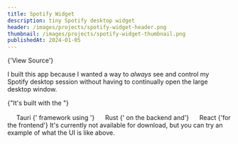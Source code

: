 ```yaml
---
title: Spotify Widget
description: tiny Spotify desktop widget
header: /images/projects/spotify-widget-header.png
thumbnail: /images/projects/spotify-widget-thumbnail.png
publishedAt: 2024-01-05
---
```


<div className="flex flex-col items-center gap-2">
	<SpotifyWidget />
	<Link className="m-0 text-sm" target="_blank" href="https://github.com/jesseborg/spotify-widget">
		{'View Source'}
	</Link>
</div>

I built this app because I wanted a way to _always_ see and control my Spotify desktop session without having to continually open the large desktop window.

{"It's built with the "}

<Badge href="https://tauri.app">
	<svg role="img" width="16" height="16">
		<use href="/sprites.svg#tauri" />
	</svg>
	Tauri
</Badge>
{' framework using '}
<Badge href="https://rust-lang.org">
	<svg role="img" width="16" height="16">
		<use href="/sprites.svg#rust" />
	</svg>
	Rust
</Badge>
{' on the backend and'}
<Badge href="https://react.dev">
	<svg role="img" width="16" height="16">
		<use href="/sprites.svg#react" />
	</svg>
	React
</Badge>
{'for the frontend'}
It's currently not available for download, but you can try an example of what the UI is like above.
